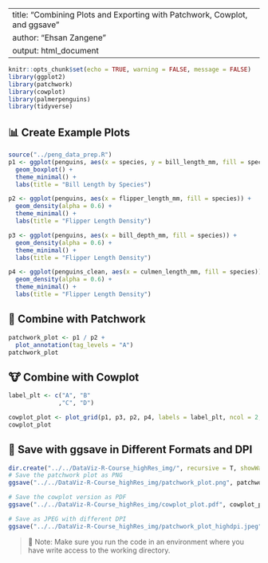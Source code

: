 
---
title: "Combining Plots and Exporting with Patchwork, Cowplot, and ggsave"
author: "Ehsan Zangene"
output: html_document
---

```r
knitr::opts_chunk$set(echo = TRUE, warning = FALSE, message = FALSE)
library(ggplot2)
library(patchwork)
library(cowplot)
library(palmerpenguins)
library(tidyverse)
```

## 📊 Create Example Plots

```r
source("../peng_data_prep.R")
p1 <- ggplot(penguins, aes(x = species, y = bill_length_mm, fill = species)) +
  geom_boxplot() +
  theme_minimal() +
  labs(title = "Bill Length by Species")

p2 <- ggplot(penguins, aes(x = flipper_length_mm, fill = species)) +
  geom_density(alpha = 0.6) +
  theme_minimal() +
  labs(title = "Flipper Length Density")

p3 <- ggplot(penguins, aes(x = bill_depth_mm, fill = species)) +
  geom_density(alpha = 0.6) +
  theme_minimal() +
  labs(title = "Flipper Length Density")

p4 <- ggplot(penguins_clean, aes(x = culmen_length_mm, fill = species)) +
  geom_density(alpha = 0.6) +
  theme_minimal() +
  labs(title = "Flipper Length Density")
```

## 🔗 Combine with Patchwork

```r
patchwork_plot <- p1 / p2 + 
  plot_annotation(tag_levels = "A")
patchwork_plot
```

## 🐮 Combine with Cowplot

```r
label_plt <- c("A", "B"
              ,"C", "D")

cowplot_plot <- plot_grid(p1, p3, p2, p4, labels = label_plt, ncol = 2, nrow = 2)
cowplot_plot
```

## 💾 Save with ggsave in Different Formats and DPI

```r

dir.create("../../DataViz-R-Course_highRes_img/", recursive = T, showWarnings = F)
# Save the patchwork plot as PNG
ggsave("../../DataViz-R-Course_highRes_img/patchwork_plot.png", patchwork_plot, width = 8, height = 6, dpi = 300)

# Save the cowplot version as PDF
ggsave("../../DataViz-R-Course_highRes_img/cowplot_plot.pdf", cowplot_plot, width =18, height = 10)

# Save as JPEG with different DPI
ggsave("../../DataViz-R-Course_highRes_img/patchwork_plot_highdpi.jpeg", patchwork_plot, width = 8, height = 6, dpi = 600)
```

> 📁 Note: Make sure you run the code in an environment where you have write access to the working directory.

